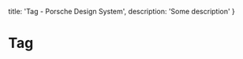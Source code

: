 
  title: 'Tag - Porsche Design System',
  description: 'Some description'
}

# Tag <ComponentStatus tagName="p-tag"></ComponentStatus>

<ComponentApi tagName="p-tag" />
